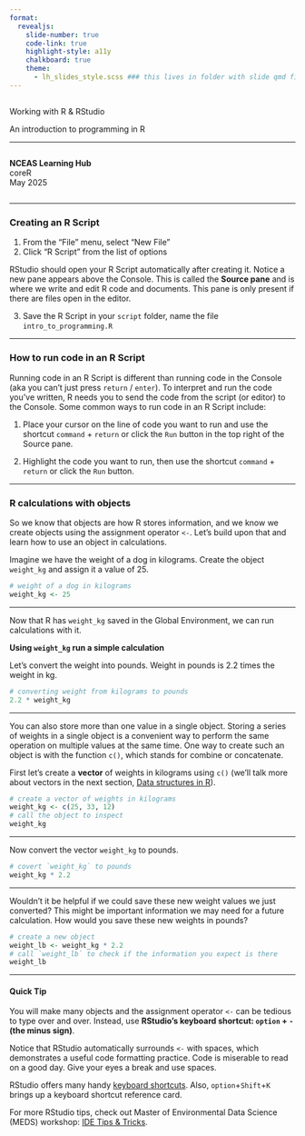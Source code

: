 ```yaml
---
format: 
  revealjs:
    slide-number: true
    code-link: true
    highlight-style: a11y
    chalkboard: true
    theme:
      - lh_slides_style.scss ### this lives in folder with slide qmd file
---
```


## {#title-slide data-menu-title="Title Slide"} 

[Working with R & RStudio]{.custom-title}

[An introduction to programming in R]{.custom-subtitle}

<hr class="hr-red">


::: {.column width="50%"}
[**NCEAS Learning Hub**]{.custom-subtitle2}<br>
[coreR]{.custom-subtitle2}<br>
[May 2025]{.custom-subtitle3}
:::

---

::: callout-tip
### Creating an R Script

1.  From the "File" menu, select "New File"
2.  Click "R Script" from the list of options

RStudio should open your R Script automatically after creating it. Notice a new pane appears above the Console. This is called the **Source pane** and is where we write and edit R code and documents. This pane is only present if there are files open in the editor.

3.  Save the R Script in your `script` folder, name the file `intro_to_programming.R`
:::

---

### How to run code in an R Script

Running code in an R Script is different than running code in the Console (aka you can't just press `return` / `enter`). To interpret and run the code you've written, R needs you to send the code from the script (or editor) to the Console. Some common ways to run code in an R Script include:

1.  Place your cursor on the line of code you want to run and use the shortcut `command` + `return` or click the `Run` button in the top right of the Source pane.

2.  Highlight the code you want to run, then use the shortcut `command` + `return` or click the `Run` button.

---

### R calculations with objects

So we know that objects are how R stores information, and we know we create objects using the assignment operator `<-`. Let's build upon that and learn how to use an object in calculations.

Imagine we have the weight of a dog in kilograms. Create the object `weight_kg` and assign it a value of 25.

```r
# weight of a dog in kilograms
weight_kg <- 25
```

---

Now that R has `weight_kg` saved in the Global Environment, we can run calculations with it.

::: {.callout-exercise}

**Using `weight_kg` run a simple calculation**

Let's convert the weight into pounds. Weight in pounds is 2.2 times the weight in kg.

::: {.callout-answer}

```r
# converting weight from kilograms to pounds
2.2 * weight_kg
```
:::

---

:::

You can also store more than one value in a single object. Storing a series of weights in a single object is a convenient way to perform the same operation on multiple values at the same time. One way to create such an object is with the function `c()`, which stands for combine or concatenate.

First let's create a **vector** of weights in kilograms using `c()` (we'll talk more about vectors in the next section, [Data structures in R](#data_structures)).

```r
# create a vector of weights in kilograms
weight_kg <- c(25, 33, 12)
# call the object to inspect
weight_kg
```

---

Now convert the vector `weight_kg` to pounds.

```r
# covert `weight_kg` to pounds 
weight_kg * 2.2
```

---

Wouldn't it be helpful if we could save these new weight values we just converted? This might be important information we may need for a future calculation. How would you save these new weights in pounds?

```r
# create a new object 
weight_lb <- weight_kg * 2.2
# call `weight_lb` to check if the information you expect is there
weight_lb
```

---

::: {,callout-tip}
#### Quick Tip

You will make many objects and the assignment operator `<-` can be tedious to type over and over. Instead, use **RStudio's keyboard shortcut: `option` + `-` (the minus sign)**.

Notice that RStudio automatically surrounds `<-` with spaces, which demonstrates a useful code formatting practice. Code is miserable to read on a good day. Give your eyes a break and use spaces.

RStudio offers many handy [keyboard shortcuts](https://support.rstudio.com/hc/en-us/articles/200711853-Keyboard-Shortcuts). Also, `option`+`Shift`+`K` brings up a keyboard shortcut reference card.

For more RStudio tips, check out Master of Environmental Data Science (MEDS) workshop: [IDE Tips & Tricks](https://ucsb-meds.github.io/IDE-tips-and-tricks/#/title-slide).
:::
